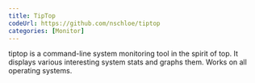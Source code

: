 ```yaml
---
title: TipTop
codeUrl: https://github.com/nschloe/tiptop
categories: [Monitor]
---
```


tiptop is a command-line system monitoring tool in the spirit of top. It displays various interesting system stats and graphs them. Works on all operating systems.

